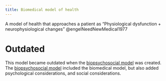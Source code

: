```yaml
---
title: Biomedical model of health
---
```


A model of health that approaches a patient as "Physiological dysfunction + neurophysiological changes" @engelNeedNewMedical1977

# Outdated
This model became outdated when the [biopsychosocial model]({{< var ref-biopsychosocial-model.path >}}) was created. The [biopsychosocial model]({{< var ref-biopsychosocial-model.path >}}) included the biomedical model, but also added psychological considerations, and social considerations.